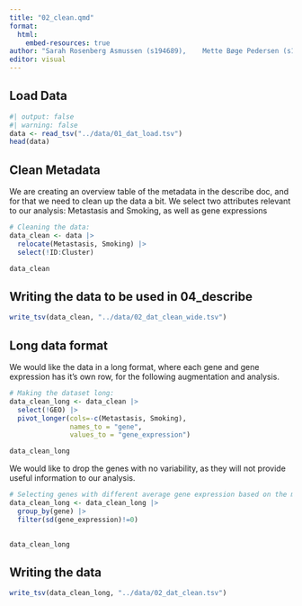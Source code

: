 ```yaml
---
title: "02_clean.qmd"
format:
  html:
    embed-resources: true
author: "Sarah Rosenberg Asmussen (s194689),	Mette Bøge Pedersen (s194679),	Caroline Amalie Bastholm Jensen (s213427), Jaime Noguera Piera (s233773), Yassine Turki (s231735)"
editor: visual
---
```


## Load Data

```r
#| output: false
#| warning: false
data <- read_tsv("../data/01_dat_load.tsv")  
head(data)
```

## Clean Metadata

We are creating an overview table of the metadata in the describe doc, and for that we need to clean up the data a bit. We select two attributes relevant to our analysis: Metastasis and Smoking, as well as gene expressions

```r
# Cleaning the data: 
data_clean <- data |> 
  relocate(Metastasis, Smoking) |>   
  select(!ID:Cluster)

data_clean
```

## Writing the data to be used in 04_describe

```r
write_tsv(data_clean, "../data/02_dat_clean_wide.tsv")
```

## Long data format

We would like the data in a long format, where each gene and gene expression has it's own row, for the following augmentation and analysis.

```r
# Making the dataset long:
data_clean_long <- data_clean |>
  select(!GEO) |> 
  pivot_longer(cols=-c(Metastasis, Smoking),
               names_to = "gene",
               values_to = "gene_expression")   

data_clean_long
```

We would like to drop the genes with no variability, as they will not provide useful information to our analysis.

```r
# Selecting genes with different average gene expression based on the metastatic and non-metastatic cases:
data_clean_long <- data_clean_long |>
  group_by(gene) |>
  filter(sd(gene_expression)!=0)

  
data_clean_long
```

## Writing the data

```r
write_tsv(data_clean_long, "../data/02_dat_clean.tsv")
```
